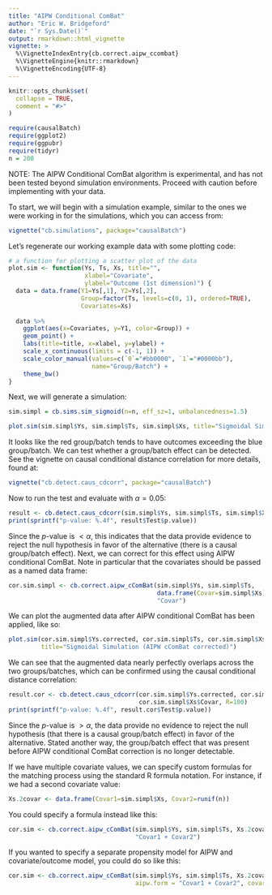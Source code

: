 ```yaml
---
title: "AIPW Conditional ComBat"
author: "Eric W. Bridgeford"
date: "`r Sys.Date()`"
output: rmarkdown::html_vignette
vignette: >
  %\VignetteIndexEntry{cb.correct.aipw_ccombat}
  %\VignetteEngine{knitr::rmarkdown}
  %\VignetteEncoding{UTF-8}
---
```


```r
knitr::opts_chunk$set(
  collapse = TRUE,
  comment = "#>"
)
```

```r
require(causalBatch)
require(ggplot2)
require(ggpubr)
require(tidyr)
n = 200
```

NOTE: The AIPW Conditional ComBat algorithm is experimental, and has not been tested beyond simulation environments. Proceed with caution before implementing with your data.

To start, we will begin with a simulation example, similar to the ones we were working in for the simulations, which you can access from:

```r
vignette("cb.simulations", package="causalBatch")
```

Let's regenerate our working example data with some plotting code:

```r
# a function for plotting a scatter plot of the data
plot.sim <- function(Ys, Ts, Xs, title="", 
                     xlabel="Covariate",
                     ylabel="Outcome (1st dimension)") {
  data = data.frame(Y1=Ys[,1], Y2=Ys[,2], 
                    Group=factor(Ts, levels=c(0, 1), ordered=TRUE), 
                    Covariates=Xs)
  
  data %>%
    ggplot(aes(x=Covariates, y=Y1, color=Group)) +
    geom_point() +
    labs(title=title, x=xlabel, y=ylabel) +
    scale_x_continuous(limits = c(-1, 1)) +
    scale_color_manual(values=c(`0`="#bb0000", `1`="#0000bb"), 
                       name="Group/Batch") +
    theme_bw()
}
```

Next, we will generate a simulation:

```r
sim.simpl = cb.sims.sim_sigmoid(n=n, eff_sz=1, unbalancedness=1.5)

plot.sim(sim.simpl$Ys, sim.simpl$Ts, sim.simpl$Xs, title="Sigmoidal Simulation")
```

It looks like the red group/batch tends to have outcomes exceeding the blue group/batch. We can test whether a group/batch effect can be detected. See the vignette on causal conditional distance correlation for more details, found at:

```r
vignette("cb.detect.caus_cdcorr", package="causalBatch")
```

Now to run the test and evaluate with $\alpha = 0.05$:

```r
result <- cb.detect.caus_cdcorr(sim.simpl$Ys, sim.simpl$Ts, sim.simpl$Xs, R=100)
print(sprintf("p-value: %.4f", result$Test$p.value))
```

Since the $p$-value is $< \alpha$, this indicates that the data provide evidence to reject the null hypothesis in favor of the alternative (there is a causal group/batch effect). Next, we can correct for this effect using AIPW conditional ComBat. Note in particular that the covariates should be passed as a named data frame:

```r
cor.sim.simpl <- cb.correct.aipw_cComBat(sim.simpl$Ys, sim.simpl$Ts, 
                                         data.frame(Covar=sim.simpl$Xs),
                                         "Covar")
```

We can plot the augmented data after AIPW conditional ComBat has been applied, like so:

```r
plot.sim(cor.sim.simpl$Ys.corrected, cor.sim.simpl$Ts, cor.sim.simpl$Xs$Covar,
         title="Sigmoidal Simulation (AIPW cComBat corrected)")
```

We can see that the augmented data nearly perfectly overlaps across the two groups/batches, which can be confirmed using the causal conditional distance correlation:

```r
result.cor <- cb.detect.caus_cdcorr(cor.sim.simpl$Ys.corrected, cor.sim.simpl$Ts,
                                    cor.sim.simpl$Xs$Covar, R=100)
print(sprintf("p-value: %.4f", result.cor$Test$p.value))
```

Since the $p$-value is $> \alpha$, the data provide no evidence to reject the null hypothesis (that there is a causal group/batch effect) in favor of the alternative. Stated another way, the group/batch effect that was present before AIPW conditional ComBat correction is no longer detectable.

If we have multiple covariate values, we can specify custom formulas for the matching process using the standard R formula notation. For instance, if we had a second covariate value:

```r
Xs.2covar <- data.frame(Covar1=sim.simpl$Xs, Covar2=runif(n))
```

You could specify a formula instead like this:

```r
cor.sim <- cb.correct.aipw_cComBat(sim.simpl$Ys, sim.simpl$Ts, Xs.2covar, 
                                   "Covar1 + Covar2")
```

If you wanted to specify a separate propensity model for AIPW and covariate/outcome model, you could do so like this:

```r
cor.sim <- cb.correct.aipw_cComBat(sim.simpl$Ys, sim.simpl$Ts, Xs.2covar, 
                                   aipw.form = "Covar1 + Covar2", covar.out.form = "Covar1")
```